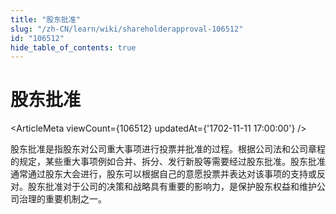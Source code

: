 ```yaml
---
title: "股东批准"
slug: "/zh-CN/learn/wiki/shareholderapproval-106512"
id: "106512"
hide_table_of_contents: true
---
```



# 股东批准

<ArticleMeta viewCount={106512} updatedAt={'1702-11-11 17:00:00'} />

股东批准是指股东对公司重大事项进行投票并批准的过程。根据公司法和公司章程的规定，某些重大事项例如合并、拆分、发行新股等需要经过股东批准。股东批准通常通过股东大会进行，股东可以根据自己的意愿投票并表达对该事项的支持或反对。股东批准对于公司的决策和战略具有重要的影响力，是保护股东权益和维护公司治理的重要机制之一。
